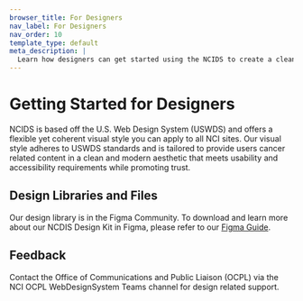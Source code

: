 ```yaml
---
browser_title: For Designers
nav_label: For Designers
nav_order: 10
template_type: default
meta_description: |
  Learn how designers can get started using the NCIDS to create a clean and modern aesthetic that meets usability and accessibility requirements.
---
```


# Getting Started for Designers

NCIDS is based off the U.S. Web Design System (USWDS) and offers a flexible yet coherent visual style you can apply to all NCI sites. Our visual style adheres to USWDS standards and is tailored to provide users cancer related content in a clean and modern aesthetic that meets usability and accessibility requirements while promoting trust.

## Design Libraries and Files

Our design library is in the Figma Community. To download and learn more about our NCDIS Design Kit in Figma, please refer to our [Figma Guide](/get-started/figma-guide).

## Feedback

Contact the Office of Communications and Public Liaison (OCPL) via the NCI OCPL WebDesignSystem Teams channel for design related support.
